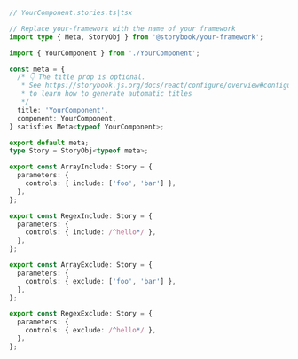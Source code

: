 ```ts
// YourComponent.stories.ts|tsx

// Replace your-framework with the name of your framework
import type { Meta, StoryObj } from '@storybook/your-framework';

import { YourComponent } from './YourComponent';

const meta = {
  /* 👇 The title prop is optional.
   * See https://storybook.js.org/docs/react/configure/overview#configure-story-loading
   * to learn how to generate automatic titles
   */
  title: 'YourComponent',
  component: YourComponent,
} satisfies Meta<typeof YourComponent>;

export default meta;
type Story = StoryObj<typeof meta>;

export const ArrayInclude: Story = {
  parameters: {
    controls: { include: ['foo', 'bar'] },
  },
};

export const RegexInclude: Story = {
  parameters: {
    controls: { include: /^hello*/ },
  },
};

export const ArrayExclude: Story = {
  parameters: {
    controls: { exclude: ['foo', 'bar'] },
  },
};

export const RegexExclude: Story = {
  parameters: {
    controls: { exclude: /^hello*/ },
  },
};
```
